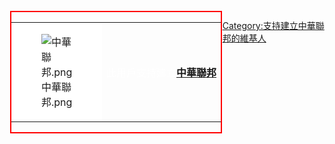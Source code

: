 {{top icon
|image=中華聯邦.png|35px
|size=25px
|alt=支持建立中華聯邦的維基人
|title=支持建立中華聯邦的維基人
|link=Category:支持建立中華聯邦的維基人
}}

<div style="float:left; border:solid 2px #f00; margin:1px; ">
{|cellspacing="0" style="width:238px; background:#FF7F50; height:43px"
|style="width:43px; background:#fff;"|[[File:中華聯邦.png]]
|style="padding:5pt; color:#fff; text-align:left;"|此用戶支持建立'''[[中國聯邦主義|中華聯邦]]'''
|}</div>
<includeonly>[[Category:支持建立中華聯邦的維基人]]</includeonly>